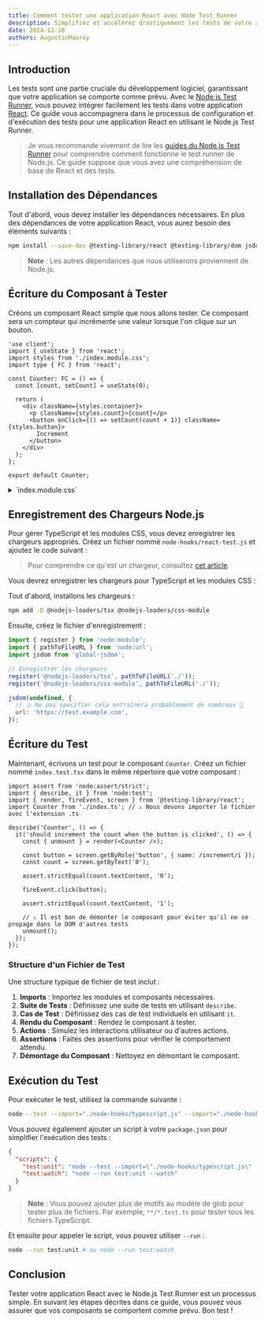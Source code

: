 ```yaml
---
title: Comment tester une application React avec Node Test Runner
description: Simplifiez et accélérez drastiquement les tests de votre application React en passant à Node Test Runner.
date: 2024-12-10
authors: AugustinMauroy
---
```


## Introduction

Les tests sont une partie cruciale du développement logiciel, garantissant que votre application se comporte comme prévu. Avec le [Node.js Test Runner](https://nodejs.org/en/learn/test-runner/introduction), vous pouvez intégrer facilement les tests dans votre application [React](https://react.dev). Ce guide vous accompagnera dans le processus de configuration et d'exécution des tests pour une application React en utilisant le Node.js Test Runner.

> Je vous recommande vivement de lire les [guides du Node.js Test Runner](https://nodejs.org/en/learn/test-runner/introduction) pour comprendre comment fonctionne le test runner de Node.js.
> Ce guide suppose que vous avez une compréhension de base de React et des tests.

## Installation des Dépendances

Tout d'abord, vous devez installer les dépendances nécessaires. En plus des dépendances de votre application React, vous aurez besoin des éléments suivants :

```bash
npm install --save-dev @testing-library/react @testing-library/dom jsdom global-jsdom
```

> **Note** : Les autres dépendances que nous utiliserons proviennent de Node.js.

## Écriture du Composant à Tester

Créons un composant React simple que nous allons tester. Ce composant sera un compteur qui incrémente une valeur lorsque l'on clique sur un bouton.

```tsx fileName="src/components/Counter/index.tsx"
'use client';
import { useState } from 'react';
import styles from './index.module.css';
import type { FC } from 'react';

const Counter: FC = () => {
  const [count, setCount] = useState(0);

  return (
    <div className={styles.container}>
      <p className={styles.count}>{count}</p>
      <button onClick={() => setCount(count + 1)} className={styles.button}>
        Increment
      </button>
    </div>
  );
};

export default Counter;
```

<details>
  <summary>`index.module.css`</summary>

  ```css fileName="src/components/Counter/index.module.css"
  .container {
    @apply flex flex-col items-center justify-center;

    .count {
      @apply text-4xl;
    }

    .button {
      @apply px-4 py-2 bg-blue-500 text-white rounded-md;
    }
  }
  ```
</details>

## Enregistrement des Chargeurs Node.js

Pour gérer TypeScript et les modules CSS, vous devez enregistrer les chargeurs appropriés. Créez un fichier nommé `node-hooks/react-test.js` et ajoutez le code suivant :

> Pour comprendre ce qu'est un chargeur, consultez [cet article](/blog/post/how-to-use-nodejs-loader).

Vous devrez enregistrer les chargeurs pour TypeScript et les modules CSS :

Tout d'abord, installons les chargeurs :

```bash
npm add -D @nodejs-loaders/tsx @nodejs-loaders/css-module
```

Ensuite, créez le fichier d'enregistrement :

```mjs fileName="node-hooks/react-test.js"
import { register } from 'node:module';
import { pathToFileURL } from 'node:url';
import jsdom from 'global-jsdom';

// Enregistrer les chargeurs
register('@nodejs-loaders/tsx', pathToFileURL('./'));
register('@nodejs-loaders/css-module', pathToFileURL('./'));

jsdom(undefined, {
  // ⚠️ Ne pas spécifier cela entraînera probablement de nombreux 🤬
  url: 'https://test.example.com',
});
```

## Écriture du Test

Maintenant, écrivons un test pour le composant `Counter`. Créez un fichier nommé `index.test.tsx` dans le même répertoire que votre composant :

```tsx fileName="src/components/Counter/index.test.tsx"
import assert from 'node:assert/strict';
import { describe, it } from 'node:test';
import { render, fireEvent, screen } from '@testing-library/react';
import Counter from './index.ts'; // ⚠️ Nous devons importer le fichier avec l'extension .ts

describe('Counter', () => {
  it('should increment the count when the button is clicked', () => {
    const { unmount } = render(<Counter />);

    const button = screen.getByRole('button', { name: /increment/i });
    const count = screen.getByText('0');

    assert.strictEqual(count.textContent, '0');

    fireEvent.click(button);

    assert.strictEqual(count.textContent, '1');

    // ⚠️ Il est bon de démonter le composant pour éviter qu'il ne se propage dans le DOM d'autres tests
    unmount();
  });
});
```

### Structure d'un Fichier de Test

Une structure typique de fichier de test inclut :

1. **Imports** : Importez les modules et composants nécessaires.
2. **Suite de Tests** : Définissez une suite de tests en utilisant `describe`.
3. **Cas de Test** : Définissez des cas de test individuels en utilisant `it`.
4. **Rendu du Composant** : Rendez le composant à tester.
5. **Actions** : Simulez les interactions utilisateur ou d'autres actions.
6. **Assertions** : Faites des assertions pour vérifier le comportement attendu.
7. **Démontage du Composant** : Nettoyez en démontant le composant.

## Exécution du Test

Pour exécuter le test, utilisez la commande suivante :

```bash
node --test --import="./node-hooks/typescript.js" --import="./node-hooks/react.js" **/*.test.tsx
```

Vous pouvez également ajouter un script à votre `package.json` pour simplifier l'exécution des tests :

```json fileName="package.json"
{
  "scripts": {
    "test:unit": "node --test --import=\"./node-hooks/typescript.js\" --import=\"./node-hooks/react.js\" **/*.test.tsx",
    "test:watch": "node --run test:unit --watch"
  }
}
```

> **Note** : Vous pouvez ajouter plus de motifs au modèle de glob pour tester plus de fichiers. Par exemple, `**/*.test.ts` pour tester tous les fichiers TypeScript.

Et ensuite pour appeler le script, vous pouvez utiliser `--run` :

```bash
node --run test:unit # ou node --run test:watch
```

## Conclusion

Tester votre application React avec le Node.js Test Runner est un processus simple. En suivant les étapes décrites dans ce guide, vous pouvez vous assurer que vos composants se comportent comme prévu. Bon test !
